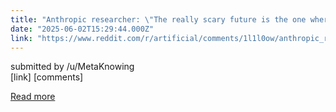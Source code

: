 ```yaml
---
title: "Anthropic researcher: \"The really scary future is the one where AI can do everything except for physical robotic tasks - some robot overlord telling humans what to do through AirPods and glasses.\""
date: "2025-06-02T15:29:44.000Z"
link: "https://www.reddit.com/r/artificial/comments/1l1l0ow/anthropic_researcher_the_really_scary_future_is/"
---
```


submitted by    /u/MetaKnowing  
 [link]   [comments]

[Read more](https://www.reddit.com/r/artificial/comments/1l1l0ow/anthropic_researcher_the_really_scary_future_is/)
